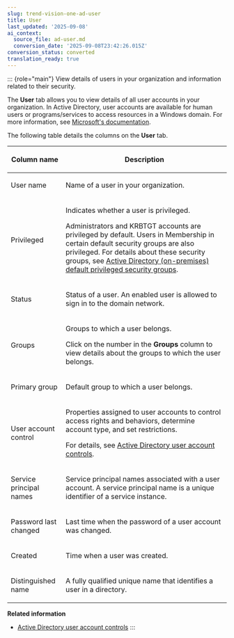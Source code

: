 ```yaml
---
slug: trend-vision-one-ad-user
title: User
last_updated: '2025-09-08'
ai_context:
  source_file: ad-user.md
  conversion_date: '2025-09-08T23:42:26.015Z'
conversion_status: converted
translation_ready: true
---
```


::: {role="main"}
View details of users in your organization and information related to their security.

The **User** tab allows you to view details of all user accounts in your organization. In Active Directory, user accounts are available for human users or programs/services to access resources in a Windows domain. For more information, see [Microsoft's documentation](https://learn.microsoft.com/en-us/windows/win32/ad/what-is-a-user).

The following table details the columns on the **User** tab.

<table>
<colgroup>
<col style="width: 25%" />
<col style="width: 75%" />
</colgroup>
<thead>
<tr>
<th><p>Column name</p></th>
<th><p>Description</p></th>
</tr>
</thead>
<tbody>
<tr>
<td><p>User name</p></td>
<td><p>Name of a user in your organization.</p></td>
</tr>
<tr>
<td><p>Privileged</p></td>
<td><p>Indicates whether a user is privileged.</p>
<p>Administrators and KRBTGT accounts are privileged by default. Users in Membership in certain default security groups are also privileged. For details about these security groups, see <a href="trend-vision-one-ad-privileged-security-groups">Active Directory (on-premises) default privileged security groups</a>.</p></td>
</tr>
<tr>
<td><p>Status</p></td>
<td><p>Status of a user. An enabled user is allowed to sign in to the domain network.</p></td>
</tr>
<tr>
<td><p>Groups</p></td>
<td><p>Groups to which a user belongs.</p>
<p>Click on the number in the <strong>Groups</strong> column to view details about the groups to which the user belongs.</p></td>
</tr>
<tr>
<td><p>Primary group</p></td>
<td><p>Default group to which a user belongs.</p></td>
</tr>
<tr>
<td><p>User account control</p></td>
<td><p>Properties assigned to user accounts to control access rights and behaviors, determine account type, and set restrictions.</p>
<p>For details, see <a href="trend-vision-one-ad-user-account-controls">Active Directory user account controls</a>.</p></td>
</tr>
<tr>
<td><p>Service principal names</p></td>
<td><p>Service principal names associated with a user account. A service principal name is a unique identifier of a service instance.</p></td>
</tr>
<tr>
<td><p>Password last changed</p></td>
<td><p>Last time when the password of a user account was changed.</p></td>
</tr>
<tr>
<td><p>Created</p></td>
<td><p>Time when a user was created.</p></td>
</tr>
<tr>
<td><p>Distinguished name</p></td>
<td><p>A fully qualified unique name that identifies a user in a directory.</p></td>
</tr>
</tbody>
</table>

**Related information**

- [Active Directory user account controls](ad-user-account-controls.md "Learn which controls can be applied to Active Directory accounts to control account properties.")
:::
